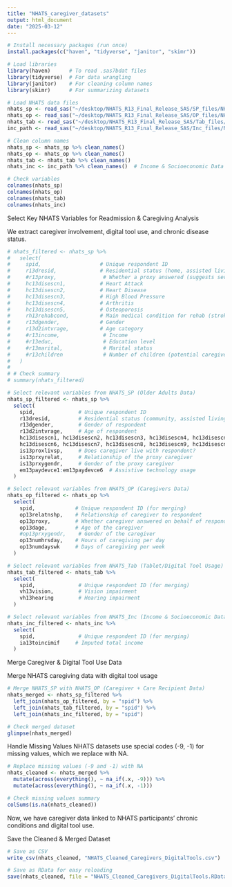 ```yaml
---
title: "NHATS_caregiver_datasets"
output: html_document
date: "2025-03-12"
---
```


```r
# Install necessary packages (run once)
install.packages(c("haven", "tidyverse", "janitor", "skimr"))

# Load libraries
library(haven)      # To read .sas7bdat files
library(tidyverse)  # For data wrangling
library(janitor)    # For cleaning column names
library(skimr)      # For summarizing datasets

# Load NHATS data files
nhats_sp <- read_sas("~/desktop/NHATS_R13_Final_Release_SAS/SP_files/NHATS_Round_13_SP_File.sas7bdat") # Sample Person Data
nhats_op <- read_sas("~/desktop/NHATS_R13_Final_Release_SAS/OP_files/NHATS_Round_13_OP_File.sas7bdat") # Caregiver Data
nhats_tab <- read_sas("~/desktop/NHATS_R13_Final_Release_SAS/Tab_files/NHATS_Round_13_Tab_Act_File.sas7bdat") # Digital tool use data
inc_path <- read_sas("~/desktop/NHATS_R13_Final_Release_SAS/Inc_files/NHATS_R13_Int_Inc_Imp_File.sas7bdat")

# Clean column names
nhats_sp <- nhats_sp %>% clean_names()
nhats_op <- nhats_op %>% clean_names()
nhats_tab <- nhats_tab %>% clean_names()
nhats_inc <- inc_path %>% clean_names()  # Income & Socioeconomic Data

# Check variables
colnames(nhats_sp)
colnames(nhats_op)
colnames(nhats_tab)
colnames(nhats_inc)
```


Select Key NHATS Variables for Readmission & Caregiving Analysis

We extract caregiver involvement, digital tool use, and chronic disease status.

```r
# nhats_filtered <- nhats_sp %>%
#   select(
#     spid,                   # Unique respondent ID
#     r13dresid,              # Residential status (home, assisted living, nursing home)
#     #r13proxy,               # Whether a proxy answered (suggests severe disability)
#     hc13disescn1,           # Heart Attack
#     hc13disescn2,           # Heart Disease
#     hc13disescn3,           # High Blood Pressure
#     hc13disescn4,           # Arthritis
#     hc13disescn5,           # Osteoporosis
#     rh13rehabcond,          # Main medical condition for rehab (stroke, joint replacement, COPD, etc.)
#     r13dgender,             # Gender
#     r13d2intvrage,          # Age category
#     #r13income,              # Income
#     #r13educ,                # Education level
#     #r13marital,             # Marital status
#     #r13children             # Number of children (potential caregivers)
#   )
# 
# # Check summary
# summary(nhats_filtered)
```

```r
# Select relevant variables from NHATS_SP (Older Adults Data)
nhats_sp_filtered <- nhats_sp %>%
  select(
    spid,              # Unique respondent ID
    r13dresid,         # Residential status (community, assisted living, nursing home)
    r13dgender,        # Gender of respondent
    r13d2intvrage,     # Age of respondent
    hc13disescn1, hc13disescn2, hc13disescn3, hc13disescn4, hc13disescn5, 
    hc13disescn6, hc13disescn7, hc13disescn8, hc13disescn9, hc13disescn10,  # Chronic diseases
    is13proxlivsp,     # Does caregiver live with respondent?
    is13prxyrelat,     # Relationship of the proxy caregiver
    is13prxygendr,     # Gender of the proxy caregiver
    em13paydevce1:em13paydevce6  # Assistive technology usage
  )

# Select relevant variables from NHATS_OP (Caregivers Data)
nhats_op_filtered <- nhats_op %>%
  select(
    spid,             # Unique respondent ID (for merging)
    op13relatnshp,    # Relationship of caregiver to respondent
    op13proxy,        # Whether caregiver answered on behalf of respondent
    op13dage,         # Age of the caregiver
    #op13prxygendr,    # Gender of the caregiver
    op13numhrsday,    # Hours of caregiving per day
    op13numdayswk     # Days of caregiving per week
  )

# Select relevant variables from NHATS_Tab (Tablet/Digital Tool Usage)
nhats_tab_filtered <- nhats_tab %>%
  select(
    spid,              # Unique respondent ID (for merging)
    vh13vision,        # Vision impairment
    vh13hearing        # Hearing impairment
  )

# Select relevant variables from NHATS_Inc (Income & Socioeconomic Data)
nhats_inc_filtered <- nhats_inc %>%
  select(
    spid,              # Unique respondent ID (for merging)
    ia13toincimif     # Imputed total income
  )
```



Merge Caregiver & Digital Tool Use Data

Merge NHATS caregiving data with digital tool usage

```r
# Merge NHATS_SP with NHATS_OP (Caregiver + Care Recipient Data)
nhats_merged <- nhats_sp_filtered %>%
  left_join(nhats_op_filtered, by = "spid") %>%
  left_join(nhats_tab_filtered, by = "spid") %>%
  left_join(nhats_inc_filtered, by = "spid")

# Check merged dataset
glimpse(nhats_merged)
```

Handle Missing Values
NHATS datasets use special codes (-9, -1) for missing values, which we replace with NA.
```r
# Replace missing values (-9 and -1) with NA
nhats_cleaned <- nhats_merged %>%
  mutate(across(everything(), ~ na_if(.x, -9))) %>%
  mutate(across(everything(), ~ na_if(.x, -1)))

# Check missing values summary
colSums(is.na(nhats_cleaned))
```



Now, we have caregiver data linked to NHATS participants’ chronic conditions and digital tool use.


Save the Cleaned & Merged Dataset
```r
# Save as CSV
write_csv(nhats_cleaned, "NHATS_Cleaned_Caregivers_DigitalTools.csv")

# Save as RData for easy reloading
save(nhats_cleaned, file = "NHATS_Cleaned_Caregivers_DigitalTools.RData")
```

